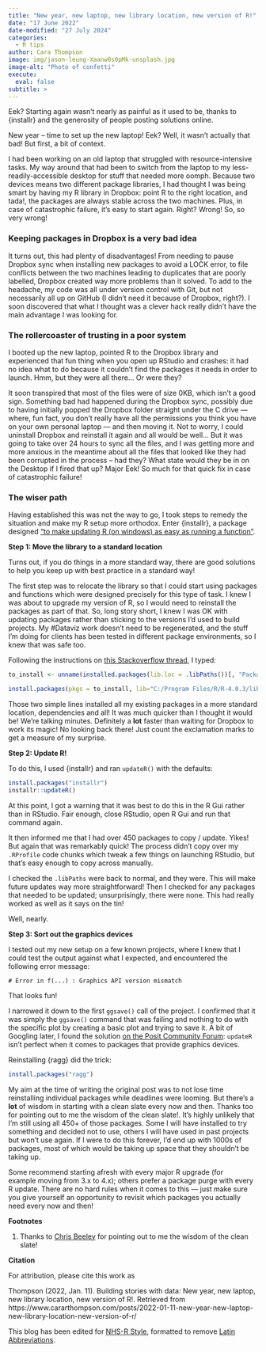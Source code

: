 ```yaml
---
title: "New year, new laptop, new library location, new version of R!"
date: "17 June 2022"
date-modified: "27 July 2024"
categories:
  - R tips
author: Cara Thompson
image: img/jason-leung-Xaanw0s0pMk-unsplash.jpg
image-alt: "Photo of confetti"
execute: 
  eval: false
subtitle: >
---
```


Eek? Starting again wasn't nearly as painful as it used to be, thanks to {installr} and the generosity of people posting solutions online.

New year – time to set up the new laptop! Eek? Well, it wasn't actually that bad! But first, a bit of context.

I had been working on an old laptop that struggled with resource-intensive tasks. My way around that had been to switch from the laptop to my less-readily-accessible desktop for stuff that needed more oomph. Because two devices means two different package libraries, I had thought I was being smart by having my R library in Dropbox: point R to the right location, and tada!, the packages are always stable across the two machines. Plus, in case of catastrophic failure, it's easy to start again. Right? Wrong! So, so very wrong!

### **Keeping packages in Dropbox is a very bad idea**

It turns out, this had plenty of disadvantages! From needing to pause Dropbox sync when installing new packages to avoid a LOCK error, to file conflicts between the two machines leading to duplicates that are poorly labelled, Dropbox created way more problems than it solved. To add to the headache, my code was all under version control with Git, but not necessarily all up on GitHub (I didn't need it because of Dropbox, right?). I soon discovered that what I thought was a clever hack really didn't have the main advantage I was looking for.

### **The rollercoaster of trusting in a poor system**

I booted up the new laptop, pointed R to the Dropbox library and experienced that fun thing when you open up RStudio and crashes: it had no idea what to do because it couldn't find the packages it needs in order to launch. Hmm, but they were all there… Or were they?

It soon transpired that most of the files were of size 0KB, which isn't a good sign. Something bad had happened during the Dropbox sync, possibly due to having initially popped the Dropbox folder straight under the C drive — where, fun fact, you don't really have all the permissions you think you have on your own personal laptop — and then moving it. Not to worry, I could uninstall Dropbox and reinstall it again and all would be well… But it was going to take over 24 hours to sync all the files, and I was getting more and more anxious in the meantime about all the files that looked like they had been corrupted in the process – had they? What state would they be in on the Desktop if I fired that up? Major Eek! So much for that quick fix in case of catastrophic failure!

### **The wiser path**

Having established this was not the way to go, I took steps to remedy the situation and make my R setup more orthodox. Enter {installr}, a package designed [“to make updating R (on windows) as easy as running a function”](https://github.com/talgalili/installr).

**Step 1: Move the library to a standard location**

Turns out, if you do things in a more standard way, there are good solutions to help you keep up with best practice in a standard way!

The first step was to relocate the library so that I could start using packages and functions which were designed precisely for this type of task. I knew I was about to upgrade my version of R, so I would need to reinstall the packages as part of that. So, long story short, I knew I was OK with updating packages rather than sticking to the versions I'd used to build projects. My #Dataviz work doesn't need to be regenerated, and the stuff I'm doing for clients has been tested in different package environments, so I knew that was safe too.

Following the instructions on [this Stackoverflow thread](https://stackoverflow.com/questions/7133394/migrating-r-libraries), I typed:

```r
to_install <- unname(installed.packages(lib.loc = .libPaths())[, "Package"])

install.packages(pkgs = to_install, lib="C:/Program Files/R/R-4.0.3/library")
```

Those two simple lines installed all my existing packages in a more standard location, dependencies and all! It was much quicker than I thought it would be! We're talking minutes. Definitely a **lot** faster than waiting for Dropbox to work its magic! No looking back there! Just count the exclamation marks to get a measure of my surprise.

**Step 2: Update R!**

To do this, I used {installr} and ran `updateR()` with the defaults:

```r
install.packages("installr")
installr::updateR()
```

At this point, I got a warning that it was best to do this in the R Gui rather than in RStudio. Fair enough, close RStudio, open R Gui and run that command again.

It then informed me that I had over 450 packages to copy / update. Yikes! But again that was remarkably quick! The process didn't copy over my `.RProfile` code chunks which tweak a few things on launching RStudio, but that's easy enough to copy across manually.

I checked the `.libPaths` were back to normal, and they were. This will make future updates way more straightforward! Then I checked for any packages that needed to be updated; unsurprisingly, there were none. This had really worked as well as it says on the tin!

Well, nearly.

**Step 3: Sort out the graphics devices**

I tested out my new setup on a few known projects, where I knew that I could test the output against what I expected, and encountered the following error message:

```         
# Error in f(...) : Graphics API version mismatch
```

That looks fun!

I narrowed it down to the first `ggsave()` call of the project. I confirmed that it was simply the `ggsave()` command that was failing and nothing to do with the specific plot by creating a basic plot and trying to save it. A bit of Googling later, I found the solution [on the Posit Community Forum](https://community.rstudio.com/t/graphics-error-since-intalling-r-4-1-0/105275): `updateR` isn't perfect when it comes to packages that provide graphics devices.

Reinstalling {ragg} did the trick:

```r
install.packages("ragg")
```

My aim at the time of writing the original post was to not lose time reinstalling individual packages while deadlines were looming. But there's a **lot** of wisdom in starting with a clean slate every now and then.
Thanks too for pointing out to me the wisdom of the clean slate!. It's highly unlikely that I'm still using all 450+ of those packages. Some I will have installed to try something and decided not to use, others I will have used in past projects but won't use again. If I were to do this forever, I'd end up with 1000s of packages, most of which would be taking up space that they shouldn't be taking up.

Some recommend starting afresh with every major R upgrade (for example moving from 3.x to 4.x); others prefer a package purge with every R update. There are no hard rules when it comes to this — just make sure you give yourself an opportunity to revisit which packages you actually need every now and then!

**Footnotes**

1.  Thanks to [Chris Beeley](https://twitter.com/ChrisBeeley) for pointing out to me the wisdom of the clean slate!

**Citation**

For attribution, please cite this work as

Thompson (2022, Jan. 11). Building stories with data: New year, new laptop, new library location, new version of R!. Retrieved from https://www.cararthompson.com/posts/2022-01-11-new-year-new-laptop-new-library-location-new-version-of-r/

This blog has been edited for [NHS-R Style](https://nhsrway.nhsrcommunity.com/style-guides.html#referencing-r-packages-and-functions-in-text), formatted to remove [Latin Abbreviations](https://nhsrway.nhsrcommunity.com/style-guides.html#avoid-latin-abbreviation).
